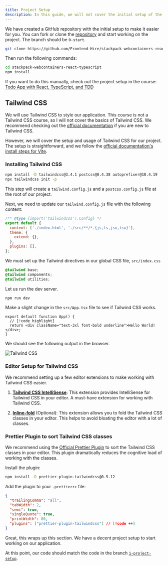 ```yaml
---
title: Project Setup
description: In this guide, we will not cover the initial setup of the project. But we followed the same steps as those covered in our other course.
---
```


We have created a GitHub repository with the initial setup to make it easier for you. You can fork or clone the [repository](https://github.com/Frontend-Hire/stackpack-webcontainers-react-typescript) and start working on the project. The branch should be `0-start`.

```sh
git clone https://github.com/Frontend-Hire/stackpack-webcontainers-react-typescript.git
```

Then run the following commands:

```sh
cd stackpack-webcontainers-react-typescript
npm install
```

If you want to do this manually, check out the project setup in the course: [Todo App with React, TypeScript, and TDD](/learn/frontend/courses/todo-app-react/project-setup)

## Tailwind CSS

We will use Tailwind CSS to style our application. This course is not a Tailwind CSS course, so I will not cover the basics of Tailwind CSS. We recommend checking out the [official documentation](https://tailwindcss.com/docs/installation) if you are new to Tailwind CSS.

However, we will cover the setup and usage of Tailwind CSS for our project. The setup is straightforward, and we follow the [official documentation's install steps for Vite](https://tailwindcss.com/docs/guides/vite).

### Installing Tailwind CSS

```sh
npm install -D tailwindcss@3.4.1 postcss@8.4.38 autoprefixer@10.4.19
npx tailwindcss init -p
```

This step will create a `tailwind.config.js` and a `postcss.config.js` file at the root of our project.

Next, we need to update our `tailwind.config.js` file with the following content:

```js title="tailwind.config.js"
/** @type {import('tailwindcss').Config} */
export default {
  content: ['./index.html', './src/**/*.{js,ts,jsx,tsx}'],
  theme: {
    extend: {},
  },
  plugins: [],
};
```

We must set up the Tailwind directives in our global CSS file, `src/index.css`

```css title='src/index.css'
@tailwind base;
@tailwind components;
@tailwind utilities;
```

Let us run the dev server.

```sh
npm run dev
```

Make a slight change in the `src/App.tsx` file to see if Tailwind CSS works.

```tsx title="src/App.tsx"
export default function App() {
  // [!code highlight]
  return <div className="text-3xl font-bold underline">Hello World!</div>;
}
```

We should see the following output in the browser.

![Tailwind CSS](./assets/1-project-setup-1.webp)

### Editor Setup for Tailwind CSS

We recommend setting up a few editor extensions to make working with Tailwind CSS easier.

1. [**Tailwind CSS IntelliSense**](https://marketplace.visualstudio.com/items?itemName=bradlc.vscode-tailwindcss): This extension provides IntelliSense for Tailwind CSS in your editor. A must-have extension for working with Tailwind CSS.

2. [**Inline-fold**](https://marketplace.visualstudio.com/items?itemName=moalamri.inline-fold) (Optional): This extension allows you to fold the Tailwind CSS classes in your editor. This helps to avoid bloating the editor with a lot of classes.

### Prettier Plugin to sort Tailwind CSS classes

We recommend using the [Official Prettier Plugin](https://tailwindcss.com/docs/editor-setup#automatic-class-sorting-with-prettier) to sort the Tailwind CSS classes in your editor. This plugin dramatically reduces the cognitive load of working with the classes.

Install the plugin:

```sh
npm install -D prettier-plugin-tailwindcss@0.5.12
```

Add the plugin to your `.prettierrc` file:

```json title=".prettierrc"
{
  "trailingComma": "all",
  "tabWidth": 2,
  "semi": true,
  "singleQuote": true,
  "printWidth": 80,
  "plugins": ["prettier-plugin-tailwindcss"] // [!code ++]
}
```

Great, this wraps up this section. We have a decent project setup to start working on our application.

At this point, our code should match the code in the branch [`1-project-setup`](https://github.com/Frontend-Hire/stackpack-webcontainers-react-typescript/tree/1-project-setup).
